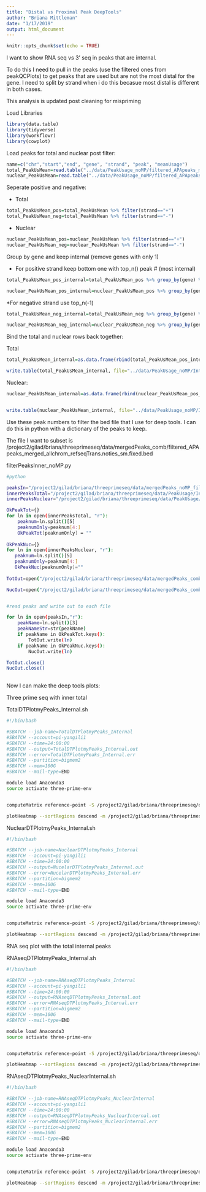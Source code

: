 ```yaml
---
title: "Distal vs Proximal Peak DeepTools"
author: "Briana Mittleman"
date: "1/17/2019"
output: html_document
---
```


```r
knitr::opts_chunk$set(echo = TRUE)
```

I want to show RNA seq vs 3' seq in peaks that are internal. 

To do this I need to pull in the peaks (use the filtered ones from peakQCPlots) to get peaks that are used but are not the most distal for the gene. I need to split by strand when i do this becasue most distal is different in both cases. 
 
This analysis is updated post cleaning for mispriming  
 
Load Libraries
```r
library(data.table)
library(tidyverse)
library(workflowr)
library(cowplot)
```



Load peaks for total and nuclear post filter:  

```r

name=c("chr","start","end", "gene", "strand", "peak", "meanUsage")
total_PeakUsMean=read.table("../data/PeakUsage_noMP/filtered_APApeaks_merged_allchrom_refseqGenes.TranscriptNoMP_sm_quant.Total_fixed.pheno.5percPeaks.txt", head = F,col.names = name)
nuclear_PeakUsMean=read.table("../data/PeakUsage_noMP/filtered_APApeaks_merged_allchrom_refseqGenes.TranscriptNoMP_sm_quant.Nuclear_fixed.pheno.5percPeaks.txt", head=F,col.names = name)
```

Seperate positive and negative:

* Total  

```r
total_PeakUsMean_pos=total_PeakUsMean %>% filter(strand=="+")
total_PeakUsMean_neg=total_PeakUsMean %>% filter(strand=="-")
```



* Nuclear  

```r
nuclear_PeakUsMean_pos=nuclear_PeakUsMean %>% filter(strand=="+")
nuclear_PeakUsMean_neg=nuclear_PeakUsMean %>% filter(strand=="-")
```


Group by gene and keep internal (remove genes with only 1)

* For positive strand keep bottom one with top_n() peak #  (most internal)

```r
total_PeakUsMean_pos_internal=total_PeakUsMean_pos %>% group_by(gene) %>% mutate(n=n()) %>% filter(n>1) %>% top_n(1,peak)

nuclear_PeakUsMean_pos_internal=nuclear_PeakUsMean_pos %>% group_by(gene) %>% mutate(n=n()) %>% filter(n>1) %>% top_n(1,peak)
```


*For negative strand use top_n(-1)   


```r
total_PeakUsMean_neg_internal=total_PeakUsMean_neg %>% group_by(gene) %>% mutate(n=n()) %>% filter(n>1) %>% top_n(-1,peak)

nuclear_PeakUsMean_neg_internal=nuclear_PeakUsMean_neg %>% group_by(gene) %>% mutate(n=n()) %>% filter(n>1) %>% top_n(-1,peak)
```


Bind the total and nuclear rows back together:  

Total  

```r
total_PeakUsMean_internal=as.data.frame(rbind(total_PeakUsMean_pos_internal,total_PeakUsMean_neg_internal)) %>% arrange(chr, start, end)

write.table(total_PeakUsMean_internal, file="../data/PeakUsage_noMP/InternalFilteredPeak.total.txt", row.names = F, col.names = F, quote = F)
```

Nuclear:  
```r
nuclear_PeakUsMean_internal=as.data.frame(rbind(nuclear_PeakUsMean_pos_internal,nuclear_PeakUsMean_neg_internal)) %>% arrange(chr, start, end)


write.table(nuclear_PeakUsMean_internal, file="../data/PeakUsage_noMP/InternalFilteredPeak.nuclear.txt", row.names = F, col.names = F, quote = F)
```


Use these peak numbers to filter the bed file that I use for deep tools. I can do this in python with a dictionary of the peaks to keep. 


The file I want to subset is /project2/gilad/briana/threeprimeseq/data/mergedPeaks_comb/filtered_APApeaks_merged_allchrom_refseqTrans.noties_sm.fixed.bed  


filterPeaksInner_noMP.py
```bash
#python  

peaksIn="/project2/gilad/briana/threeprimeseq/data/mergedPeaks_noMP_filtered/Filtered_APApeaks_merged_allchrom_noMP.sort.named.noCHR.refseqTrans.closest2end.sm.fixed_5percCov.bed"
innerPeaksTotal="/project2/gilad/briana/threeprimeseq/data/PeakUsage/InternalFilteredPeak.total.txt"
innerPeaksNuclear="/project2/gilad/briana/threeprimeseq/data/PeakUsage/InternalFilteredPeak.nuclear.txt"

OkPeakTot={}
for ln in open(innerPeaksTotal, "r"):
    peaknum=ln.split()[5]
    peaknumOnly=peaknum[4:]
    OkPeakTot[peaknumOnly] = ""
  
OkPeakNuc={}
for ln in open(innerPeaksNuclear, "r"):
   peaknum=ln.split()[5]
   peaknumOnly=peaknum[4:]
   OkPeakNuc[peaknumOnly]=""
   
TotOut=open("/project2/gilad/briana/threeprimeseq/data/mergedPeaks_comb_noMP/filtered_APApeaks_merged_allchrom_refseqTrans.noties_sm.fixed_TotalInternal.bed", "w")

NucOut=open("/project2/gilad/briana/threeprimeseq/data/mergedPeaks_comb_noMP/filtered_APApeaks_merged_allchrom_refseqTrans.noties_sm.fixed_NuclearInternal.bed", "w")


#read peaks and write out to each file 

for ln in open(peaksIn,"r"):
    peakName=ln.split()[3]
    peakNameStr=str(peakName)
    if peakName in OkPeakTot.keys():
        TotOut.write(ln)
    if peakName in OkPeakNuc.keys():
        NucOut.write(ln)

TotOut.close()
NucOut.close()
      
```

Now I can make the deep tools plots:  

Three prime seq with inner total 

TotalDTPlotmyPeaks_Internal.sh

```bash
#!/bin/bash

#SBATCH --job-name=TotalDTPlotmyPeaks_Internal
#SBATCH --account=pi-yangili1
#SBATCH --time=24:00:00
#SBATCH --output=TotalDTPlotmyPeaks_Internal.out
#SBATCH --error=TotalDTPlotmyPeaks_Internal.err
#SBATCH --partition=bigmem2
#SBATCH --mem=100G
#SBATCH --mail-type=END

module load Anaconda3
source activate three-prime-env


computeMatrix reference-point -S /project2/gilad/briana/threeprimeseq/data/mergedBW/Total_MergedBamCoverage.bw  -R /project2/gilad/briana/threeprimeseq/data/mergedPeaks_comb_noMP/filtered_APApeaks_merged_allchrom_refseqTrans.noties_sm.fixed_TotalInternal.bed -b 1000 -a 1000  --outFileName /project2/gilad/briana/threeprimeseq/data/LianoglouDeepTools/Total_myPeaks_Internal.gz  

plotHeatmap --sortRegions descend -m /project2/gilad/briana/threeprimeseq/data/LianoglouDeepTools/Total_myPeaks_Internal.gz --refPointLabel "Internal Peaks" --plotTitle "Total Combined Reads Internal Peaks" --heatmapHeight 7 --colorMap YlGnBu  -out /project2/gilad/briana/threeprimeseq/data/LianoglouDeepTools/Total_myPeaks_internal.png

```


NuclearDTPlotmyPeaks_Internal.sh

```bash
#!/bin/bash

#SBATCH --job-name=NuclearDTPlotmyPeaks_Internal
#SBATCH --account=pi-yangili1
#SBATCH --time=24:00:00
#SBATCH --output=NucelarDTPlotmyPeaks_Internal.out
#SBATCH --error=NucelarDTPlotmyPeaks_Internal.err
#SBATCH --partition=bigmem2
#SBATCH --mem=100G
#SBATCH --mail-type=END

module load Anaconda3
source activate three-prime-env


computeMatrix reference-point -S /project2/gilad/briana/threeprimeseq/data/mergedBW/Nucelar_MergedBamCoverage.bw  -R /project2/gilad/briana/threeprimeseq/data/mergedPeaks_comb_noMP/filtered_APApeaks_merged_allchrom_refseqTrans.noties_sm.fixed_NuclearInternal.bed -b 1000 -a 1000  --outFileName /project2/gilad/briana/threeprimeseq/data/LianoglouDeepTools/Nuclear_myPeaks_Internal.gz  

plotHeatmap --sortRegions descend -m /project2/gilad/briana/threeprimeseq/data/LianoglouDeepTools/Nuclear_myPeaks_Internal.gz --refPointLabel "Internal Peaks" --plotTitle "Nuclear Combined Reads Internal Peaks" --heatmapHeight 7 --colorMap YlGnBu  -out /project2/gilad/briana/threeprimeseq/data/LianoglouDeepTools/Nuclear_myPeaks_internal.png

```


RNA seq plot with the total internal peaks  


RNAseqDTPlotmyPeaks_Internal.sh
```bash

#!/bin/bash

#SBATCH --job-name=RNAseqDTPlotmyPeaks_Internal
#SBATCH --account=pi-yangili1
#SBATCH --time=24:00:00
#SBATCH --output=RNAseqDTPlotmyPeaks_Internal.out
#SBATCH --error=RNAseqDTPlotmyPeaks_Internal.err
#SBATCH --partition=bigmem2
#SBATCH --mem=100G
#SBATCH --mail-type=END

module load Anaconda3
source activate three-prime-env


computeMatrix reference-point -S /project2/gilad/briana/threeprimeseq/data/rnaseq_bw/RNAseqGeuvadis_STAR_6samp_MergedBams.sort.bw   -R /project2/gilad/briana/threeprimeseq/data/mergedPeaks_comb_noMP/filtered_APApeaks_merged_allchrom_refseqTrans.noties_sm.fixed_TotalInternal.bed -b 1000 -a 1000  -out /project2/gilad/briana/threeprimeseq/data/rnaseq_deeptools/RNAseq_myPeaks_Internal.gz

plotHeatmap --sortRegions descend -m /project2/gilad/briana/threeprimeseq/data/rnaseq_deeptools/RNAseq_myPeaks_Internal.gz --refPointLabel "Total Internal Peaks" --plotTitle "Combined RNAseq Reads at Total Internal"  --heatmapHeight 7 --colorMap YlGnBu  -out /project2/gilad/briana/threeprimeseq/data/rnaseq_deeptools/RNAseq_myPeaks_Internal.png
```


RNAseqDTPlotmyPeaks_NuclearInternal.sh
```bash

#!/bin/bash

#SBATCH --job-name=RNAseqDTPlotmyPeaks_NuclearInternal
#SBATCH --account=pi-yangili1
#SBATCH --time=24:00:00
#SBATCH --output=RNAseqDTPlotmyPeaks_NuclearInternal.out
#SBATCH --error=RNAseqDTPlotmyPeaks_NuclearInternal.err
#SBATCH --partition=bigmem2
#SBATCH --mem=100G
#SBATCH --mail-type=END

module load Anaconda3
source activate three-prime-env


computeMatrix reference-point -S /project2/gilad/briana/threeprimeseq/data/rnaseq_bw/RNAseqGeuvadis_STAR_6samp_MergedBams.sort.bw   -R /project2/gilad/briana/threeprimeseq/data/mergedPeaks_comb_noMP/filtered_APApeaks_merged_allchrom_refseqTrans.noties_sm.fixed_NuclearInternal.bed -b 1000 -a 1000  -out /project2/gilad/briana/threeprimeseq/data/rnaseq_deeptools/RNAseq_myPeaks_NuclearInternal.gz

plotHeatmap --sortRegions descend -m /project2/gilad/briana/threeprimeseq/data/rnaseq_deeptools/RNAseq_myPeaks_NuclearInternal.gz --refPointLabel "Nucelar Internal Peaks" --plotTitle "Combined RNAseq Reads at Nuclear Internal"  --heatmapHeight 7 --colorMap YlGnBu  -out /project2/gilad/briana/threeprimeseq/data/rnaseq_deeptools/RNAseq_myPeaks_NuclearInternal.png
```

